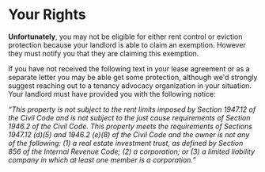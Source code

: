 
# Your Rights

**Unfortunately**, you may not be eligible for either rent control or eviction protection because your landlord is able to claim an exemption. However they must notify you that they are claiming this exemption.

If you have not received the following text in your lease agreement or as a separate letter you may be able get some protection, although we'd strongly suggest reaching out to a tenancy advocacy organization in your situation. Your landlord must have provided you with the following notice:

_“This property is not subject to the rent limits imposed by Section 1947.12 of the Civil Code and is not subject to the just cause requirements of Section 1946.2 of the Civil Code. This property meets the requirements of Sections 1947.12 (d)(5) and 1946.2 (e)(8) of the Civil Code and the owner is not any of the following: (1) a real estate investment trust, as defined by Section 856 of the Internal Revenue Code; (2) a corporation; or (3) a limited liability company in which at least one member is a corporation.”_

<YesNoState
  yes="/eligibility/state/coverage/notCovered"
  no="/eligibility/state/coverage/covered"
  questionText="Did you receive this notice in your lease or separately as a letter?"
  stateName="exemptionNotice"
/>
